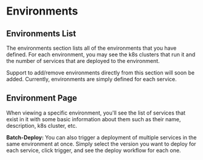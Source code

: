 # Environments

## Environments List
The environments section lists all of the environments that you have defined.
For each environment, you may see the k8s clusters that run it and the number of services that are deployed to the environment.

Support to add/remove environments directly from this section will soon be added. Currently, environments are simply defined for each service.

## Environment Page
When viewing a specific environment, you'll see the list of services that exist in it with some basic information about them such as their name, description, k8s cluster, etc. 

**Batch-Deploy:** You can also trigger a deployment of multiple services in the same environment at once. Simply select the version you want to deploy for each service, click trigger, and see the deploy workflow for each one.